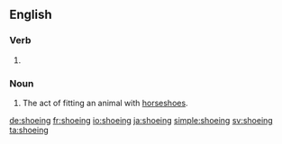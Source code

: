 ==English==

===Verb===
{{head|en|present participle}}

# {{present participle of|shoe|lang=en|nocat=1}}

===Noun===
{{en-noun}}

# The act of fitting an animal with [[horseshoe]]s.

[[de:shoeing]]
[[fr:shoeing]]
[[io:shoeing]]
[[ja:shoeing]]
[[simple:shoeing]]
[[sv:shoeing]]
[[ta:shoeing]]